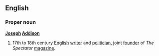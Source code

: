==English==
===Proper noun===
{{wikipedia2|Joseph Addison}}
'''[[Joseph]] [[Addison]]'''
#17th to 18th century [[English]] [[writer]] and [[politician]], joint [[founder]] of ''The Spectator'' [[magazine]].